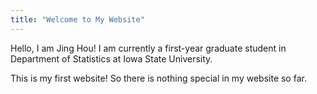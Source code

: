 ```yaml
---
title: "Welcome to My Website"
---
```

      
Hello, I am Jing Hou! I am currently a first-year graduate student in Department of Statistics at Iowa State University.

This is my first website! So there is nothing special in my website so far.
